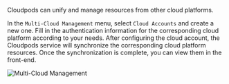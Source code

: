 Cloudpods can unify and manage resources from other cloud platforms.

In the `Multi-Cloud Management` menu, select `Cloud Accounts` and create a new one. Fill in the authentication information for the corresponding cloud platform according to your needs. After configuring the cloud account, the Cloudpods service will synchronize the corresponding cloud platform resources. Once the synchronization is complete, you can view them in the front-end.

![Multi-Cloud Management](../images/cloudaccount.png)